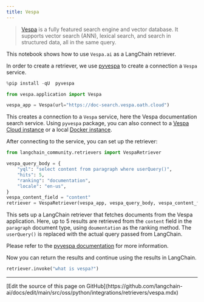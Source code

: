 ```yaml
---
title: Vespa
---
```


>[Vespa](https://vespa.ai/) is a fully featured search engine and vector database. It supports vector search (ANN), lexical search, and search in structured data, all in the same query.

This notebook shows how to use `Vespa.ai` as a LangChain retriever.

In order to create a retriever, we use [pyvespa](https://pyvespa.readthedocs.io/en/latest/index.html) to
create a connection a `Vespa` service.

```python
%pip install -qU  pyvespa
```

```python
from vespa.application import Vespa

vespa_app = Vespa(url="https://doc-search.vespa.oath.cloud")
```

This creates a connection to a `Vespa` service, here the Vespa documentation search service.
Using `pyvespa` package, you can also connect to a
[Vespa Cloud instance](https://pyvespa.readthedocs.io/en/latest/deploy-vespa-cloud.html)
or a local
[Docker instance](https://pyvespa.readthedocs.io/en/latest/deploy-docker.html).

After connecting to the service, you can set up the retriever:

```python
from langchain_community.retrievers import VespaRetriever

vespa_query_body = {
    "yql": "select content from paragraph where userQuery()",
    "hits": 5,
    "ranking": "documentation",
    "locale": "en-us",
}
vespa_content_field = "content"
retriever = VespaRetriever(vespa_app, vespa_query_body, vespa_content_field)
```

This sets up a LangChain retriever that fetches documents from the Vespa application.
Here, up to 5 results are retrieved from the `content` field in the `paragraph` document type,
using `doumentation` as the ranking method. The `userQuery()` is replaced with the actual query
passed from LangChain.

Please refer to the [pyvespa documentation](https://pyvespa.readthedocs.io/en/latest/getting-started-pyvespa.html#Query)
for more information.

Now you can return the results and continue using the results in LangChain.

```python
retriever.invoke("what is vespa?")
```

---

<Callout icon="pen-to-square" iconType="regular">
  [Edit the source of this page on GitHub](https://github.com/langchain-ai/docs/edit/main/src/oss/python/integrations/retrievers/vespa.mdx)
</Callout>
